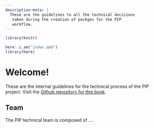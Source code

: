 ```yaml
---
description-meta: |
  These are the guidelines to all the technical decisions
   taken during the creation of packges for the PIP
   workflow.
---
```


```r
library(knitr)

here::i_am("index.qmd")
library(here)
```


# Welcome! {.unnumbered}

These are the internal guidelines for the technical process of the PIP project. Visit the [Github repository for this book](https://github.com/PIP-Technical-Team/PIPmanual). 

## Team {-}

The PIP technical team is composed of .... 

